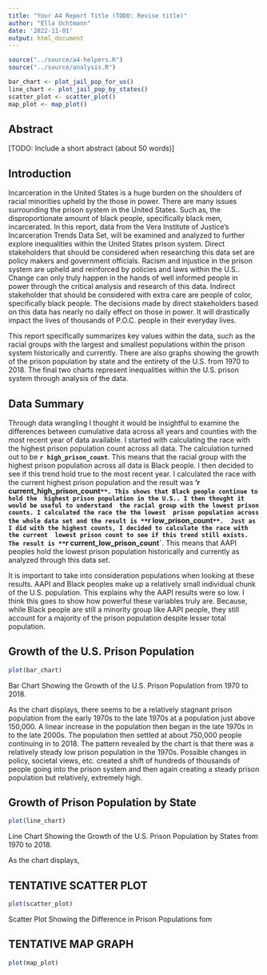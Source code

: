 ```yaml
---
title: "Your A4 Report Title (TODO: Revise title)"
author: "Ella Uchtmann"
date: '2022-11-01'
output: html_document
---
```


```r
source("../source/a4-helpers.R")
source("../source/analysis.R")
```

```r
bar_chart <- plot_jail_pop_for_us()
line_chart <- plot_jail_pop_by_states()
scatter_plot <- scatter_plot()
map_plot <- map_plot()
```


## Abstract 
[TODO: Include a short abstract (about 50 words)]

## Introduction 
Incarceration in the United States is a huge burden on the shoulders
of racial minorities upheld by the those in power. There are many issues surrounding 
the prison system in the United States. Such as, the disproportionate amount
of black people, specifically black men, incarcerated. In this report, data from 
the Vera Institute of Justice's Incarceration Trends Data Set, will be examined and 
analyzed to further explore inequalities within the United
States prison system. Direct stakeholders that should be considered when researching
this data set are policy makers and government officials. Racism and injustice in
the prison system are upheld and reinforced by policies and laws within the U.S.. 
Change can only truly happen in the hands of well informed people in power through 
the critical analysis and research of this data. Indirect stakeholder that should 
be considered with extra care are people of color, specifically black people. The
decisions made by direct stakeholders based on this data has nearly no daily effect
on those in power. It will drastically impact the lives of thousands of P.O.C. 
people in their everyday lives. 

This report specifically summarizes key values within the data, such as the racial
groups with the largest and smallest populations within the prison system historically
and currently. There are also graphs showing the growth of the prison population
by state and the entirety of the U.S. from 1970 to 2018. The final two charts represent 
inequalities within the U.S. prison system through analysis of the data.  

## Data Summary 

Through data wrangling I thought it would be insightful to examine the differences
between cumulative data across all years and counties with the most recent year of 
data available. I started with calculating the race with the highest prison population
count across all data. The calculation turned out to be **`r high_prison_count`**. This
means that the racial group with the highest prison population across all data is
Black people. I then decided to see if this trend hold true to the most recent year. 
I calculated the race with the current highest prison population and the result was
**'r current_high_prison_count`**. This shows that Black people continue to hold the 
highest prison population in the U.S.. I then thought it would be useful to understand 
the racial group with the lowest prison counts. I calculated the race the the lowest 
prison population across the whole data set and the result is **`r low_prison_count`**. 
Just as I did with the highest counts, I decided to calculate the race with the current 
lowest prison count to see if this trend still exists. The result is **`r current_low_prison_count`**. This means that AAPI peoples hold the lowest prison population historically and currently
as analyzed through this data set. 

It is important to take into consideration populations
when looking at these results. AAPI and Black peoples make up a relatively small 
individual chunk of the U.S. population. This explains why the AAPI results were
so low. I think this goes to show how powerful these variables truly are. Because, 
while Black people are still a minority group like AAPI people, they still account
for a majority of the prison population despite lesser total population. 

## Growth of the U.S. Prison Population

```r
plot(bar_chart)
```
Bar Chart Showing the Growth of the U.S. Prison Population from 1970 to 2018.

As the chart displays, there seems to be a relatively stagnant prison population
from the early 1970s to the late 1970s at a population just above 150,000. A linear 
increase in the population then began in the late 1970s in to the late 2000s. The
population then settled at about 750,000 people continuing in to 2018. The pattern 
revealed by the chart is that there was a relatively steady low prison population in
the 1970s. Possible changes in policy, societal views, etc. created a shift of hundreds
of thousands of people going into the prison system and then again creating a steady 
prison population but relatively, extremely high.

## Growth of Prison Population by State

```r
plot(line_chart)
```
Line Chart Showing the Growth of the U.S. Prison Population by States from 1970 to 2018. 

As the chart displays, 

## TENTATIVE SCATTER PLOT

```r
plot(scatter_plot)
```
Scatter Plot Showing the Difference in Prison Populations fom 


## TENTATIVE MAP GRAPH

```r
plot(map_plot)
```




